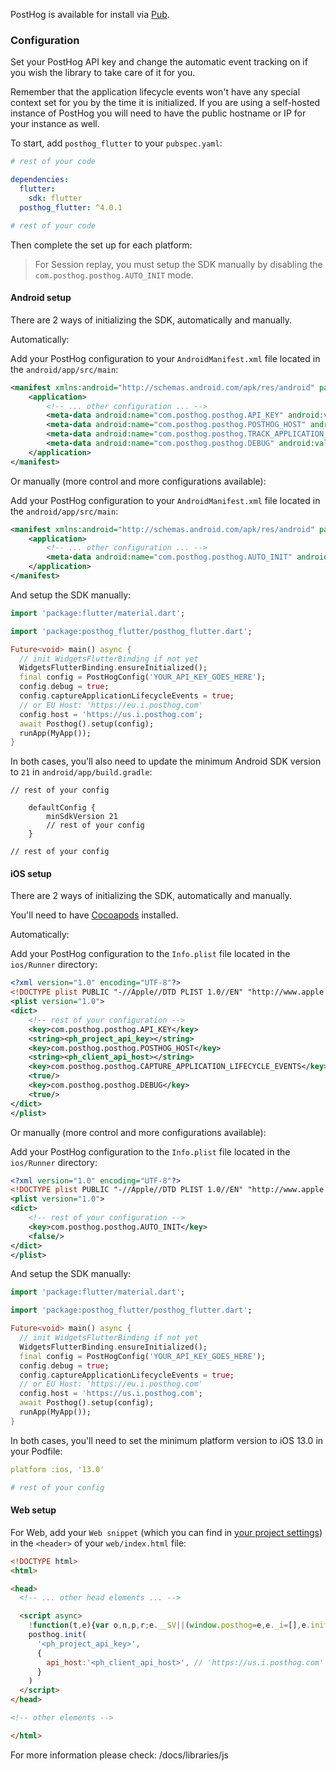 PostHog is available for install via [Pub](https://pub.dev/packages/posthog_flutter).

### Configuration

Set your PostHog API key and change the automatic event tracking on if you wish the library to take care of it for you.

Remember that the application lifecycle events won't have any special context set for you by the time it is initialized. If you are using a self-hosted instance of PostHog you will need to have the public hostname or IP for your instance as well.

To start, add `posthog_flutter` to your `pubspec.yaml`:

```yaml file=pubspec.yaml
# rest of your code

dependencies:
  flutter:
    sdk: flutter
  posthog_flutter: ^4.0.1

# rest of your code
```

Then complete the set up for each platform:

> For Session replay, you must setup the SDK manually by disabling the `com.posthog.posthog.AUTO_INIT` mode.

#### Android setup

There are 2 ways of initializing the SDK, automatically and manually.

Automatically:

Add your PostHog configuration to your `AndroidManifest.xml` file located in the `android/app/src/main`:

```xml file=android/app/src/main/AndroidManifest.xml
<manifest xmlns:android="http://schemas.android.com/apk/res/android" package="your.package.name">
    <application>
        <!-- ... other configuration ... -->
        <meta-data android:name="com.posthog.posthog.API_KEY" android:value="<ph_project_api_key>" />
        <meta-data android:name="com.posthog.posthog.POSTHOG_HOST" android:value="<ph_client_api_host>" />  <!-- usually 'https://us.i.posthog.com' or 'https://eu.i.posthog.com' -->
        <meta-data android:name="com.posthog.posthog.TRACK_APPLICATION_LIFECYCLE_EVENTS" android:value="true" />
        <meta-data android:name="com.posthog.posthog.DEBUG" android:value="true" />
    </application>
</manifest>
```

Or manually (more control and more configurations available):

Add your PostHog configuration to your `AndroidManifest.xml` file located in the `android/app/src/main`:

```xml file=android/app/src/main/AndroidManifest.xml
<manifest xmlns:android="http://schemas.android.com/apk/res/android" package="your.package.name">
    <application>
        <!-- ... other configuration ... -->
        <meta-data android:name="com.posthog.posthog.AUTO_INIT" android:value="false" />
    </application>
</manifest>
```

And setup the SDK manually:

```dart
import 'package:flutter/material.dart';

import 'package:posthog_flutter/posthog_flutter.dart';

Future<void> main() async {
  // init WidgetsFlutterBinding if not yet
  WidgetsFlutterBinding.ensureInitialized();
  final config = PostHogConfig('YOUR_API_KEY_GOES_HERE');
  config.debug = true;
  config.captureApplicationLifecycleEvents = true;
  // or EU Host: 'https://eu.i.posthog.com'
  config.host = 'https://us.i.posthog.com';
  await Posthog().setup(config);
  runApp(MyApp());
}
```

In both cases, you'll also need to update the minimum Android SDK version to `21` in `android/app/build.gradle`:

```gradle_kotlin file=android/app/build.gradle
// rest of your config

    defaultConfig {
        minSdkVersion 21
        // rest of your config
    }

// rest of your config
```

#### iOS setup

There are 2 ways of initializing the SDK, automatically and manually.

You'll need to have [Cocoapods](https://guides.cocoapods.org/using/getting-started.html) installed.

Automatically:

Add your PostHog configuration to the `Info.plist` file located in the `ios/Runner` directory:

```xml file=ios/Runner/Info.plist
<?xml version="1.0" encoding="UTF-8"?>
<!DOCTYPE plist PUBLIC "-//Apple//DTD PLIST 1.0//EN" "http://www.apple.com/DTDs/PropertyList-1.0.dtd">
<plist version="1.0">
<dict>
	<!-- rest of your configuration -->
	<key>com.posthog.posthog.API_KEY</key>
	<string><ph_project_api_key></string>
	<key>com.posthog.posthog.POSTHOG_HOST</key>
	<string><ph_client_api_host></string>
	<key>com.posthog.posthog.CAPTURE_APPLICATION_LIFECYCLE_EVENTS</key>
	<true/>
	<key>com.posthog.posthog.DEBUG</key>
	<true/>
</dict>
</plist>
```

Or manually (more control and more configurations available):

Add your PostHog configuration to the `Info.plist` file located in the `ios/Runner` directory:

```xml file=ios/Runner/Info.plist
<?xml version="1.0" encoding="UTF-8"?>
<!DOCTYPE plist PUBLIC "-//Apple//DTD PLIST 1.0//EN" "http://www.apple.com/DTDs/PropertyList-1.0.dtd">
<plist version="1.0">
<dict>
	<!-- rest of your configuration -->
	<key>com.posthog.posthog.AUTO_INIT</key>
	<false/>
</dict>
</plist>
```

And setup the SDK manually:

```dart
import 'package:flutter/material.dart';

import 'package:posthog_flutter/posthog_flutter.dart';

Future<void> main() async {
  // init WidgetsFlutterBinding if not yet
  WidgetsFlutterBinding.ensureInitialized();
  final config = PostHogConfig('YOUR_API_KEY_GOES_HERE');
  config.debug = true;
  config.captureApplicationLifecycleEvents = true;
  // or EU Host: 'https://eu.i.posthog.com'
  config.host = 'https://us.i.posthog.com';
  await Posthog().setup(config);
  runApp(MyApp());
}
```

In both cases, you'll need to set the minimum platform version to iOS 13.0 in your Podfile:

```yaml file=ios/Podfile
platform :ios, '13.0'

# rest of your config
```

#### Web setup

For Web, add your `Web snippet` (which you can find in [your project settings](https://us.posthog.com/settings/project#snippet)) in the `<header>` of your `web/index.html` file:

```html file=web/index.html
<!DOCTYPE html>
<html>

<head>
  <!-- ... other head elements ... -->

  <script async>
    !function(t,e){var o,n,p,r;e.__SV||(window.posthog=e,e._i=[],e.init=function(i,s,a){function g(t,e){var o=e.split(".");2==o.length&&(t=t[o[0]],e=o[1]),t[e]=function(){t.push([e].concat(Array.prototype.slice.call(arguments,0)))}}(p=t.createElement("script")).type="text/javascript",p.crossOrigin="anonymous",p.async=!0,p.src=s.api_host+"/static/array.js",(r=t.getElementsByTagName("script")[0]).parentNode.insertBefore(p,r);var u=e;for(void 0!==a?u=e[a]=[]:a="posthog",u.people=u.people||[],u.toString=function(t){var e="posthog";return"posthog"!==a&&(e+="."+a),t||(e+=" (stub)"),e},u.people.toString=function(){return u.toString(1)+".people (stub)"},o="capture identify alias people.set people.set_once set_config register register_once unregister opt_out_capturing has_opted_out_capturing opt_in_capturing reset isFeatureEnabled onFeatureFlags getFeatureFlag getFeatureFlagPayload reloadFeatureFlags group updateEarlyAccessFeatureEnrollment getEarlyAccessFeatures getActiveMatchingSurveys getSurveys getNextSurveyStep onSessionId".split(" "),n=0;n<o.length;n++)g(u,o[n]);e._i.push([i,s,a])},e.__SV=1)}(document,window.posthog||[]);
    posthog.init(
      '<ph_project_api_key>',
      {
        api_host:'<ph_client_api_host>', // 'https://us.i.posthog.com' or 'https://eu.i.posthog.com'
      }
    )
  </script>
</head>

<!-- other elements -->

</html>

```

For more information please check: /docs/libraries/js
